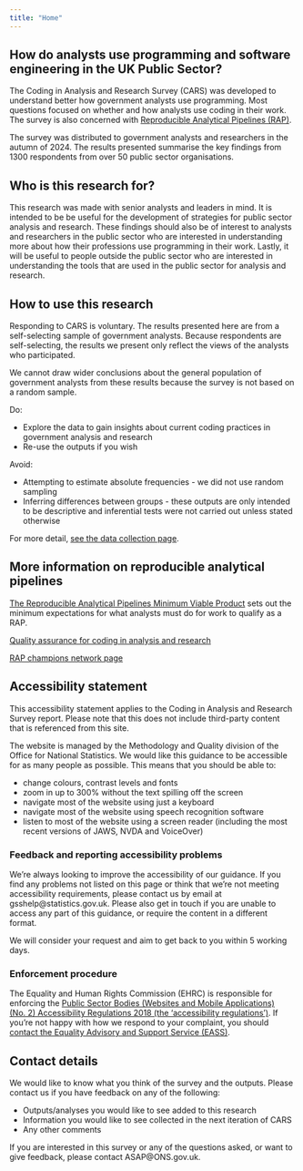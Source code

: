 ```yaml
---
title: "Home"
---
```


## How do analysts use programming and software engineering in the UK Public Sector?

The Coding in Analysis and Research Survey (CARS) was developed to understand better how government analysts use programming. Most questions focused on whether and how analysts use coding in their work. The survey is also concerned with [Reproducible Analytical Pipelines (RAP)](#rap). 

The survey was distributed to government analysts and researchers in the autumn of 2024. The results presented summarise the key findings from 1300 respondents from over 50 public sector organisations.


## Who is this research for?


This research was made with senior analysts and leaders in mind. It is intended to be be useful for the development of strategies for public sector analysis and research. These findings should also be of interest to analysts and researchers in the public sector who are interested in understanding more about how their professions use programming in their work. Lastly, it will be useful to people outside the public sector who are interested in understanding the tools that are used in the public sector for analysis and research.

## How to use this research


Responding to CARS is voluntary. The results presented here are from a self-selecting sample of government analysts. Because respondents are self-selecting, the results we present only reflect the views of the analysts who participated.

We cannot draw wider conclusions about the general population of government analysts from these results because the survey is not based on a random sample.
 
Do:

* Explore the data to gain insights about current coding practices in government analysis and research
* Re-use the outputs if you wish

Avoid:

* Attempting to estimate absolute frequencies - we did not use random sampling
* Inferring differences between groups - these outputs are only intended to be descriptive and inferential tests were not carried out unless stated otherwise

For more detail, [see the data collection page](data_collection.qmd). 

## More information on reproducible analytical pipelines {#rap}

[The Reproducible Analytical Pipelines Minimum Viable Product](https://github.com/best-practice-and-impact/rap_mvp_maturity_guidance/blob/master/Reproducible-Analytical-Pipelines-MVP.md) sets out the minimum expectations for what analysts must do for work to qualify as a RAP.

[Quality assurance for coding in analysis and research](https://best-practice-and-impact.github.io/qa-of-code-guidance/)

[RAP champions network page](https://analysisfunction.civilservice.gov.uk/support/reproducible-analytical-pipelines/reproducible-analytical-pipeline-rap-champions/)


## Accessibility statement

This accessibility statement applies to the Coding in Analysis and Research Survey report. Please note that this does not include third-party content that is referenced from this site.

The website is managed by the Methodology and Quality division of the Office for National Statistics. We would like this guidance to be accessible for as many people as possible. This means that you should be able to:

* change colours, contrast levels and fonts
* zoom in up to 300% without the text spilling off the screen
* navigate most of the website using just a keyboard
* navigate most of the website using speech recognition software
* listen to most of the website using a screen reader (including the most recent versions of JAWS, NVDA and VoiceOver)

### Feedback and reporting accessibility problems

We’re always looking to improve the accessibility of our guidance. If you find any problems not listed on this page or think that we’re not meeting accessibility requirements, please contact us by email at gsshelp@statistics.gov.uk. Please also get in touch if you are unable to access any part of this guidance, or require the content in a different format.

We will consider your request and aim to get back to you within 5 working days.

### Enforcement procedure

The Equality and Human Rights Commission (EHRC) is responsible for enforcing the [Public Sector Bodies (Websites and Mobile Applications) (No. 2) Accessibility Regulations 2018 (the ‘accessibility regulations’)](https://www.legislation.gov.uk/uksi/2018/952/made). If you’re not happy with how we respond to your complaint, you should [contact the Equality Advisory and Support Service (EASS)](https://www.equalityadvisoryservice.com/).

## Contact details

We would like to know what you think of the survey and the outputs. Please contact us if you have feedback on any of the following:

* Outputs/analyses you would like to see added to this research
* Information you would like to see collected in the next iteration of CARS
* Any other comments

If you are interested in this survey or any of the questions asked, or want to give feedback, please contact ASAP@ONS.gov.uk.

